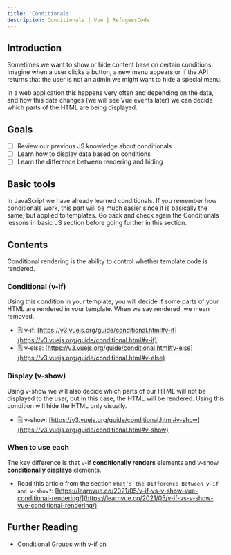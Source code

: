 ```yaml
---
title: 'Conditionals'
description: Conditionals | Vue | RefugeesCode
---
```


## Introduction

Sometimes we want to show or hide content base on certain conditions. Imagine when a user clicks a button, a new menu appears or if the API returns that the user is not an admin we might want to hide a special menu.

In a web application this happens very often and depending on the data, and how this data changes (we will see Vue events later) we can decide which parts of the HTML are being displayed.

## Goals

- [ ]  Review our previous JS knowledge about conditionals
- [ ]  Learn how to display data based on conditions
- [ ]  Learn the difference between rendering and hiding

## Basic tools

In JavaScript we have already learned conditionals. If you remember how conditionals work, this part will be much easier since it is basically the same, but applied to templates. Go back and check again the Conditionals lessons in basic JS section before going further in this section.

## Contents

Conditional rendering is the ability to control whether template code is rendered. 

### Conditional (v-if)

Using this condition in your template, you will decide if some parts of your HTML are rendered in your template. When we say rendered, we mean removed.

- 🗒️ v-if: [https://v3.vuejs.org/guide/conditional.html#v-if](https://v3.vuejs.org/guide/conditional.html#v-if)
- 🗒️ v-else: [https://v3.vuejs.org/guide/conditional.html#v-else](https://v3.vuejs.org/guide/conditional.html#v-else)

### Display (v-show)

Using v-show we will also decide which parts of our HTML will not be displayed to the user, but in this case, the HTML will be rendered. Using this condition will hide the HTML only visually.

- 🗒️ v-show: [https://v3.vuejs.org/guide/conditional.html#v-show](https://v3.vuejs.org/guide/conditional.html#v-show)

### When to use each

The key difference is that v-if **conditionally renders** elements and v-show **conditionally displays** elements.

- Read this article from the section `What’s the Difference Between v-if and v-show?`: [https://learnvue.co/2021/05/v-if-vs-v-show-vue-conditional-rendering/](https://learnvue.co/2021/05/v-if-vs-v-show-vue-conditional-rendering/)

## Further Reading

- Conditional Groups with v-if on <template>: [https://v3.vuejs.org/guide/conditional.html#conditional-groups-with-v-if-on-template](https://v3.vuejs.org/guide/conditional.html#conditional-groups-with-v-if-on-template)